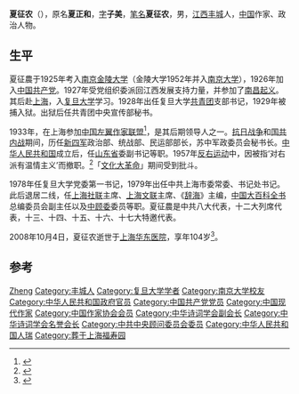 {{Infobox_Person
| name = 夏征农
|image= 
|box_width= 
|occupation= 
| period = 
|birth_name=
| other_names =
| Sex =男
|birth_date= 1904年1月31日
|birth_place= {{QING}}[[江西|江西]][[丰城|丰城]]
|death_date= {{death date and age|2008|10|4|1904|1|31}}
|death_place= {{CHN}}[[上海华东医院|上海华东医院]]
| nationality ={{PRC}}
| residence =
| party = [[中国共产党|中国共产党]]
| religion =
| spouse = 
| relatives = 
|education= 
| past = 
| work =
|awards=
}}
'''夏征农'''（{{bd|1904年|1月31日|2008年|10月4日|catIdx=X夏}}），原名'''夏正和'''，[[表字|字]]'''子美'''，[[笔名|笔名]]'''夏征农'''，男，[[江西|江西]][[丰城|丰城]]人，[[中国|中国]]作家、政治人物。

== 生平 ==
夏征農于1925年考入[[南京|南京]][[金陵大学|金陵大学]]（金陵大学1952年并入[[南京大学|南京大学]]），1926年加入[[中国共产党|中国共产党]]。1927年受党组织委派回江西发展支持力量，并参加了[[南昌起义|南昌起义]]。其后赴[[上海|上海]]，入[[复旦大学|复旦大学]]学习。1928年出任复旦大学[[中国共产主义青年团|共青团]]支部书记，1929年被捕入狱。出狱后任共青团中央宣传部秘书。

1933年，在上海参加[[中国左翼作家联盟|中国左翼作家联盟]]<ref>{{Cite book|title=铁军颂 纪念抗日战争胜利七十周年诗词集|last=刘苏闽主编|first=|publisher=上海：上海人民出版社|year=2015.12|isbn=978-7-208-13271-9|location=|pages=382}}</ref>，是其后期领导人之一。[[中国抗日战争|抗日战争]]和[[国共内战|国共内战]]期间，历任[[新四军|新四军]]政治部、统战部、民运部部长，苏中军政委员会秘书长。[[中华人民共和国|中华人民共和国]]成立后，任[[山东省|山东省]]委副书记等职。1957年[[反右运动|反右运动]]中，因被指‘对右派有温情主义’而撤职。<ref>{{cite news |author1=李肃 |title=1949之后：反右和一言堂的形成 |url=https://www.voachinese.com/a/a-21-w2007-09-22-voa1-57928622/1062899.html |accessdate=2019-07-18 |agency=美国之音 |date=2007年9月22日 |archive-date=2019-08-10 |archive-url=https://web.archive.org/web/20190810175800/https://www.voachinese.com/a/a-21-w2007-09-22-voa1-57928622/1062899.html |dead-url=no }}</ref>「[[文化大革命|文化大革命]]」期间受到批斗。

1978年任复旦大学党委第一书记，1979年出任中共上海市委常委、书记处书记。此后退居二线，任[[上海社联|上海社联]]主席、[[上海文联|上海文联]]主席、《[[辞海|辞海]]》主编，[[中国大百科全书|中国大百科全书]]总编委员会副主任以及[[中顾委|中顾委]]委员等职。夏征農是中共八大代表，十二大列席代表，十三、十四、十五、十六、十七大特邀代表。

2008年10月4日，夏征农逝世于[[上海华东医院|上海华东医院]]，享年104岁<ref>{{Cite book|title=中国人物年鉴 2009|last=中国人物年鉴社|first=|publisher=中国人物年鉴社|year=2009.12|location=|pages=477}}</ref>。

== 参考 ==
{{reflist}}

{{中国近现代文学}}
{{Navboxes
| title  = 夏征农在[[中华诗词学会|中华诗词学会]]的职务
| list1  =
{{中华诗词学会第一届理事会}}
{{中华诗词学会第二届理事会}}
}}
{{Navboxes 
| title  = 夏征农在[[中国作家协会|中国作家协会]]的职务
| list1  =
{{中华全国文学工作者协会第一届全国委员会}}
}}
{{Navboxes 
| title  = 夏征农在[[中国文学艺术界联合会|中国文学艺术界联合会]]的职务
| list1  =
{{中国文学艺术界联合会第五届全国委员会}}
}}

{{Authority control}}
{{DEFAULTSORT:Xia夏}}
[[Category:夏姓|Zheng]]
[[Category:丰城人|Category:丰城人]]
[[Category:复旦大学学者|Category:复旦大学学者]]
[[Category:南京大学校友|Category:南京大学校友]]
[[Category:中华人民共和国政府官员|Category:中华人民共和国政府官员]]
[[Category:中国共产党党员|Category:中国共产党党员]]
[[Category:中国现代作家|Category:中国现代作家]]
[[Category:中国作家协会会员|Category:中国作家协会会员]]
[[Category:中华诗词学会副会长|Category:中华诗词学会副会长]]
[[Category:中华诗词学会名誉会长|Category:中华诗词学会名誉会长]]
[[Category:中共中央顾问委员会委员|Category:中共中央顾问委员会委员]]
[[Category:中华人民共和国人瑞|Category:中华人民共和国人瑞]]
[[Category:葬于上海福寿园|Category:葬于上海福寿园]]